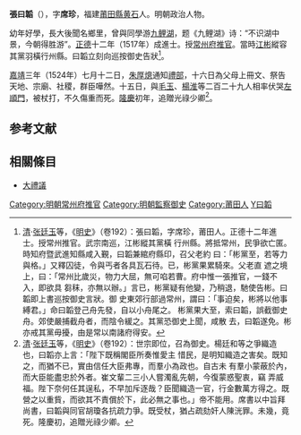 {{Otheruses|other=名为张席珍的其他人物|张席珍}}

'''張曰韜'''（{{bd|？||1524年|catIdx=Z}}），字'''席珍'''，福建[[莆田縣|莆田縣]][[黄石镇_(莆田市)|黄石]]人。明朝政治人物。

幼年好學，長大後聞名鄉里，曾與同學游[[九鲤湖|九鲤湖]]，题《九鲤湖》诗：“不识湖中景，今朝得胜游”。[[正德_(明)|正德]]十二年（1517年）成進士。授[[常州府|常州府]][[推官|推官]]。當時[[江彬_(明朝)|江彬]]縱容其黨羽橫行州縣。曰韜立刻向巡按御史告狀<ref>[[清|清]]·[[张廷玉|张廷玉]]等，《[[明史|明史]]》（卷192）：張曰韜，字席珍，莆田人。正德十二年進士。授常州推官。武宗南巡，江彬縱其黨橫 行州縣。將抵常州，民爭欲亡匿。時知府暨武進知縣咸入覲，曰韜兼綰府縣印，召父老約 曰：「彬黨至，若等力與格。」又釋囚徒，令與丐者各具瓦石待。已，彬黨果累騎來。父老直 遮之境上，曰：「常州比歲災，物力大屈，無可啗若曹。府中惟一張推官，一錢不入，即欲具 芻秣，亦無以辦。」言已，彬黨疑有他變，乃稍退，馳使告彬。曰韜即上書巡按御史言狀。御 史東郊行部過常州，謂曰：「事迫矣，彬將以他事縛君。」命曰韜登己舟先發，自以小舟尾之。 彬黨果大至，索曰韜，誤截御史舟。郊使嚴捕截舟者，而陰令緩之。其黨恐御史上聞，咸散 去，曰韜遂免。彬亦戒其黨毋擾，由是常以南諸府得安。</ref>。

[[嘉靖|嘉靖]]三年（1524年）七月十二日，[[朱厚熜|朱厚熜]]通知[[禮部|禮部]]，十六日為父母上冊文、祭告天地、宗廟、社稷，群臣嘩然。十五日，與[[毛玉|毛玉]]、[[楊淮_(明朝)|楊淮]]等二百二十九人相率伏哭[[左順門|左順門]]，被杖打，不久傷重而死。[[隆庆_(明朝)|隆慶]]初年，追贈光祿少卿<ref>[[清|清]]·[[张廷玉|张廷玉]]等，《[[明史|明史]]》（卷192）：世宗即位，召為御史。楊廷和等之爭織造也，曰韜亦上言：「陛下既稱閣臣所奏惟愛主 惜民，是明知織造之害矣。既知之，而猶不已，實由信任大臣弗專，而羣小為政也。自古未 有羣小蒙蔽於內，而大臣能盡忠於外者。崔文輩二三小人嘗濁亂先朝，今復蒙惑聖衷，竊 弄威福。陛下奈何任其逞私，不早加斥逐哉？臣聞織造一官，行金數萬方得之。既營之以重貲，而欲其不責償於下，此必無之事也。」帝不能用。席書以中旨拜尚書，曰韜與同官胡瓊各抗疏力爭。既受杖，猶占疏劾奸人陳洸罪。未幾，竟死。隆慶初，追贈光祿少卿。</ref>。

==参考文献==
{{reflist}}

==相關條目==
*[[大禮議|大禮議]]

{{正德十二年丁丑科殿試金榜}}
{{左順門事件}}
{{DEFAULTSORT:Zhang張}}
[[Category:明朝常州府推官|Category:明朝常州府推官]]
[[Category:明朝監察御史|Category:明朝監察御史]]
[[Category:莆田人|Category:莆田人]]
[[Category:張姓|Y曰韜]]